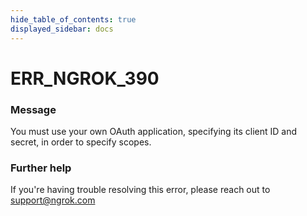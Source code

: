 ```yaml
---
hide_table_of_contents: true
displayed_sidebar: docs
---
```



# ERR_NGROK_390

### Message

You must use your own OAuth application, specifying its client ID and secret, in order to specify scopes.

<ErrorDetails error="err_ngrok_390" />

### Further help

If you're having trouble resolving this error, please reach out to [support@ngrok.com](mailto:support@ngrok.com?subject=Help%20with%20ERR_NGROK_390)

